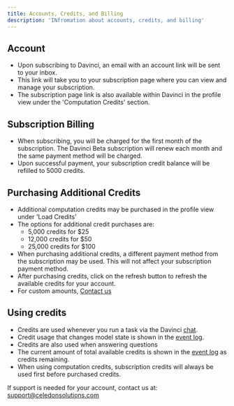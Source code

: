 ```yaml
---
title: Accounts, Credits, and Billing
description: 'INfromation about accounts, credits, and billing'
---
```


## Account
- Upon subscribing to Davinci, an email with an account link will be sent to your inbox.
- This link will take you to your subscription page where you can view and manage your subscription.
- The subscription page link is also available within Davinci in the profile view under the 'Computation Credits' section.

## Subscription Billing
- When subscribing, you will be charged for the first month of the subscription. The Davinci Beta subscription will renew each month and the same payment method will be charged.
- Upon successful payment, your subscription credit balance will be refilled to 5000 credits.

## Purchasing Additional Credits
- Additional computation credits may be purchased in the profile view under 'Load Credits'
- The options for additional credit purchases are:
    - 5,000 credits for $25
    - 12,000 credits for $50
    - 25,000 credits for $100
- When purchasing additional credits, a different payment method from the subscription may be used. This will not affect your subscription payment method.
- After purchasing credits, click on the refresh button to refresh the available credits for your account.
- For custom amounts, [Contact us](https://www.celedonsolutions.com/contact)

## Using credits
- Credits are used whenever you run a task via the Davinci [chat](/sections/davinci/model#chat).
- Credit usage that changes model state is shown in the [event log](/sections/davinci/model#event-log).
- Credits are also used when answering questions
- The current amount of total available credits is shown in the [event log](/sections/davinci/model#event-log) as credits remaining.
- When using computation credits, subscription credits will always be used first before purchased credits.

<Note>If support is needed for your account, contact us at: support@celedonsolutions.com </Note>